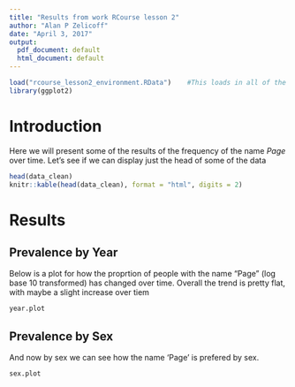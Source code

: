 ```yaml
---
title: "Results from work RCourse lesson 2"
author: "Alan P Zelicoff"
date: "April 3, 2017"
output:
  pdf_document: default
  html_document: default
---
```


```r
load("rcourse_lesson2_environment.RData")    #This loads in all of the objects in the environment
library(ggplot2)


```


# Introduction
Here we will present some of the results of the frequency of the name *Page* over time.  Let's see if we can display just the head of some of the data

```r
head(data_clean)
knitr::kable(head(data_clean), format = "html", digits = 2)
```




# Results


## Prevalence by Year
Below is a plot for how the proprtion of people with the name "Page" (log base 10 transformed) has changed over time.  Overall the trend is pretty flat, with maybe a slight increase over tiem

```r
year.plot
```


## Prevalence by Sex 
And now by sex we can see how the name 'Page' is prefered by sex.

```r
sex.plot
```

